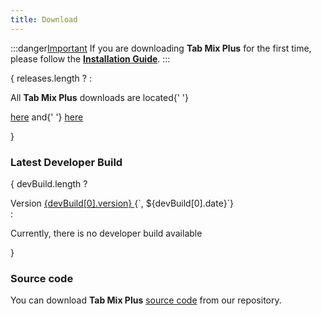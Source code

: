 ```yaml
---
title: Download
---
```



:::danger[Important]
If you are downloading **Tab Mix Plus** for the first time, please follow the [**Installation Guide**](/other/installation).
:::

{ releases.length
? <Download releases={releases} />
:<p class="mt-4">
All <b>Tab Mix Plus</b> downloads are located{' '}

  <a href="https://bitbucket.org/onemen/tabmixplus-for-firefox/downloads/">here</a> and{' '}
  <a href="https://github.com/onemen/TabMixPlus/releases">here</a>
</p>
}

### Latest Developer Build

{ devBuild.length ?

<div class="flex font-semibold">
  Version
  <a class="pl-1" href={devBuild[0].href}>
    {devBuild[0].version}
  </a>
  {`, ${devBuild[0].date}`}
</div>
: <p>Currently, there is no developer build available</p> }

<br />

### Source code

You can download **Tab Mix Plus** [source code](https://github.com/onemen/TabMixPlus) from our repository.

[Important]: #
